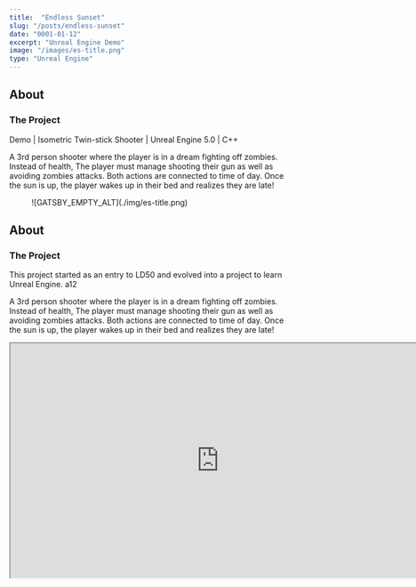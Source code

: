 ```yaml
---
title:  "Endless Sunset"
slug: "/posts/endless-sunset"
date: "0001-01-12"
excerpt: "Unreal Engine Demo"
image: "/images/es-title.png"
type: "Unreal Engine"
---
```


<div class="isection-light">

<div class="isection-left">

## About
### The Project

<p class="info">Demo | Isometric Twin-stick Shooter | Unreal Engine 5.0 | C++</p>

<p class="blurb">A 3rd person shooter where the player is in a dream fighting off zombies. Instead of health, The player must manage shooting their gun as well as avoiding zombies attacks. Both actions are connected to time of day. Once the sun is up, the player wakes up in their bed and realizes they are late!</p>

<Arrow />

</div>

<div class="isection-right"> 

<figure>![GATSBY_EMPTY_ALT](./img/es-title.png)</figure>

</div>

</div>

<ISectionDark>

<ImageSet1 />

</ISectionDark>

<ISectionDark>

## About
### The Project

This project started as an entry to LD50 and evolved into a project to learn Unreal Engine. a12

A 3rd person shooter where the player is in a dream fighting off zombies. Instead of health, The player must manage shooting their gun as well as avoiding zombies attacks. Both actions are connected to time of day. Once the sun is up, the player wakes up in their bed and realizes they are late!

<div class="videoWrapper">
<iframe src="https://www.youtube-nocookie.com/embed/YFrg3eQLrXg" width="750" height="422"></iframe>
</div>

</ISectionDark>